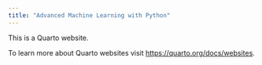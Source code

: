 ```yaml
---
title: "Advanced Machine Learning with Python"
---
```


This is a Quarto website.

To learn more about Quarto websites visit <https://quarto.org/docs/websites>.
